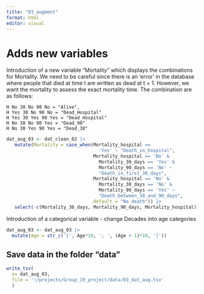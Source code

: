 ```yaml
---
title: "03_augment"
format: html
editor: visual
---
```


# Adds new variables

Introduction of a new variable "Mortality" which displays the combinations for 
Mortality.
We need to be careful since there is an 'error' in the database where people 
that died at time t are written as dead at t + 1. However, we want the mortality
to assess the exact mortality time.
The combination are as follows:  

    H No 30 No 90 No = "Alive", 
    H Yes 30 No 90 No = "Dead_Hospital" 
    H Yes 30 Yes 90 Yes = "Dead_Hospital" 
    H No 30 No 90 Yes = "Dead_90" 
    H No 30 Yes 90 Yes = "Dead_30"

```r
dat_aug_03 <- dat_clean_02 |> 
   mutate(Mortality = case_when(Mortality_hospital == 
                                  'Yes' ~ "Death_in_hospital", 
                                Mortality_hospital == 'No' &
                                  Mortality_30_days == 'Yes' &
                                  Mortality_90_days == 'No' ~
                                  "Death_in_first_30_days", 
                                Mortality_hospital == 'No' &
                                  Mortality_30_days == 'No' &
                                  Mortality_90_days == 'Yes' ~ 
                                  "Death_between_30_and_90_days", 
                               .default = "No death")) |> 
   select(-c(Mortality_30_days, Mortality_90_days, Mortality_hospital))
```

Introduction of a categorical variable - change Decades into age categories

```r
dat_aug_03 <- dat_aug_03 |>
  mutate(Age = str_c('[', Age*10, '; ', (Age + 1)*10, ']'))
```

## Save data in the folder "data"

```r
write_tsv(
  x= dat_aug_03, 
  file = '~/projects/Group_19_project/data/03_dat_aug.tsv'
  )
```



